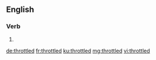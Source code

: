 ==English==

===Verb===
{{head|en|verb form}}

# {{en-past of|throttle}}

[[de:throttled]]
[[fr:throttled]]
[[ku:throttled]]
[[mg:throttled]]
[[vi:throttled]]